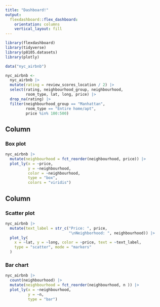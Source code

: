```yaml
---
title: "Dashboard!"
output: 
  flexdashboard::flex_dashboard:
    orientation: columns
    vertical_layout: fill
---
```


```r
library(flexdashboard)
library(tidyverse)
library(p8105.datasets)
library(plotly)
```

```r
data("nyc_airbnb")

nyc_airbnb <- 
  nyc_airbnb |>
  mutate(rating = review_scores_location / 2) |>
  select(rating, neighbourhood_group, neighbourhood, 
         room_type, lat, long, price) |>
  drop_na(rating) |>
  filter(neighbourhood_group == "Manhattan",
         room_type == "Entire home/apt",
         price %in% 100:500)
```


Column {data-width=650}
-----------------------------------------------------------------------

### Box plot

```r
nyc_airbnb |>
  mutate(neighbourhood = fct_reorder(neighbourhood, price)) |>
  plot_ly(x = ~price,
          y = ~neighbourhood,
          color = ~neighbourhood,
          type = "box",
          colors = "viridis")

```

Column {data-width=350}
-----------------------------------------------------------------------

### Scatter plot

```r
nyc_airbnb |>
  mutate(text_label = str_c("Price: ", price, 
                            "\nNeighborhood: ", neighbourhood)) |>
  plot_ly(
    x = ~lat, y = ~long, color = ~price, text = ~text_label,
    type = "scatter", mode = "markers"
  )
```

### Bar chart

```r
nyc_airbnb |>
  count(neighbourhood) |>
  mutate(neighbourhood = fct_reorder(neighbourhood, n )) |>
  plot_ly(x = ~neighbourhood,
          y = ~n,
          type = "bar")
```

